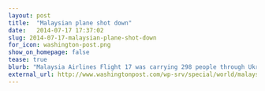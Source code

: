 ```yaml
---
layout: post
title:  "Malaysian plane shot down"
date:   2014-07-17 17:37:02
slug: 2014-07-17-malaysian-plane-shot-down
for_icon: washington-post.png
show_on_homepage: false
tease: true
blurb: "Malaysia Airlines Flight 17 was carrying 298 people through Ukrainian airspace Thursday when it was shot down near the border with Russia, according to U.S. intelligence officials."
external_url: http://www.washingtonpost.com/wp-srv/special/world/malaysia-airline-plane-crashes-in-ukraine/
---
```



